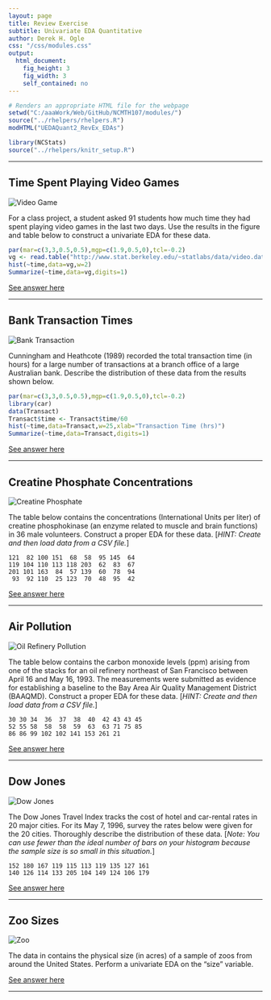 ```yaml
---
layout: page
title: Review Exercise
subtitle: Univariate EDA Quantitative
author: Derek H. Ogle
css: "/css/modules.css"
output:
  html_document:
    fig_height: 3
    fig_width: 3
    self_contained: no
---
```


```r
# Renders an appropriate HTML file for the webpage
setwd("C:/aaaWork/Web/GitHub/NCMTH107/modules/")
source("../rhelpers/rhelpers.R")
modHTML("UEDAQuant2_RevEx_EDAs")
```

```r
library(NCStats)
source("../rhelpers/knitr_setup.R")
```

----

## Time Spent Playing Video Games 
<img src="zimgs/videogame.jpg" alt="Video Game" class="img-right">

For a class project, a student asked 91 students how much time they had spent playing video games in the last two days. Use the results in the figure and table below to construct a univariate EDA for these data.

```r
par(mar=c(3,3,0.5,0.5),mgp=c(1.9,0.5,0),tcl=-0.2)
vg <- read.table("http://www.stat.berkeley.edu/~statlabs/data/video.data",header=TRUE)
hist(~time,data=vg,w=2)
Summarize(~time,data=vg,digits=1)
```


[See answer here](zRevExAns/UEDAQuant2_VideoGames)

----

## Bank Transaction Times
<img src="zimgs/bank.jpg" alt="Bank Transaction" class="img-right">

Cunningham and Heathcote (1989) recorded the total transaction time (in hours) for a large number of transactions at a branch office of a large Australian bank. Describe the distribution of these data from the results shown below.

```r
par(mar=c(3,3,0.5,0.5),mgp=c(1.9,0.5,0),tcl=-0.2)
library(car)
data(Transact)
Transact$time <- Transact$time/60
hist(~time,data=Transact,w=25,xlab="Transaction Time (hrs)")
Summarize(~time,data=Transact,digits=1)
```

[See answer here](zRevExAns/UEDAQuant2_Bank)

----

## Creatine Phosphate Concentrations
<img src="zimgs/creatine_phosphate.jpg" alt="Creatine Phosphate" class="img-right">

The table below contains the concentrations (International Units per liter) of creatine phosphokinase (an enzyme related to muscle and brain functions) in 36 male volunteers. Construct a proper EDA for these data. [*HINT: Create and then load data from a CSV file.*]

```
121  82 100 151  68  58  95 145  64
119 104 110 113 118 203  62  83  67
201 101 163  84  57 139  60  78  94
 93  92 110  25 123  70  48  95  42
```

[See answer here](zRevExAns/UEDAQuant2_CP)

----

## Air Pollution
<img src="zimgs/oil_refinery.jpg" alt="Oil Refinery Pollution" class="img-right">

The table below contains the carbon monoxide levels (ppm) arising from one of the stacks for an oil refinery northeast of San Francisco between April 16 and May 16, 1993. The measurements were submitted as evidence for establishing a baseline to the Bay Area Air Quality Management District (BAAQMD). Construct a proper EDA for these data. [*HINT: Create and then load data from a CSV file.*]

```
30 30 34  36  37  38  40  42 43 43 45
52 55 58  58  58  59  63  63 71 75 85
86 86 99 102 102 141 153 261 21
```

[See answer here](zRevExAns/UEDAQuant2_Polln)

----

## Dow Jones
<img src="zimgs/DowJones.jpg" alt="Dow Jones" class="img-right">

The Dow Jones Travel Index tracks the cost of hotel and car-rental rates in 20 major cities. For its May 7, 1996, survey the rates below were given for the 20 cities. Thoroughly describe the distribution of these data. [*Note: You can use fewer than the ideal number of bars on your histogram because the sample size is so small in this situation.*]

```
152 180 167 119 115 113 119 135 127 161
140 126 114 133 205 104 149 124 106 179
```

[See answer here](zRevExAns/UEDAQuant2_DowJones)

----

## Zoo Sizes
<img src="zimgs/zoo.jpg" alt="Zoo" class="img-right">

The data in \href{https://raw.githubusercontent.com/droglenc/NCData/master/Zoo2.csv}{Zoo2.csv} contains the physical size (in acres) of a sample of zoos from around the United States. Perform a univariate EDA on the "size" variable.

[See answer here](zRevExAns/UEDAQuant2_Zoos)

----
